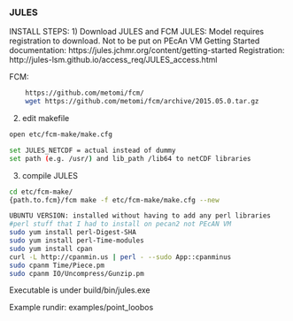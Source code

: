 ### JULES {#inst-jules}

INSTALL STEPS:
    1) Download JULES and FCM
JULES:
    Model requires registration to download. Not to be put on PEcAn VM
Getting Started documentation: https://jules.jchmr.org/content/getting-started
Registration: http://jules-lsm.github.io/access_req/JULES_access.html 

FCM:
```bash
    https://github.com/metomi/fcm/
    wget https://github.com/metomi/fcm/archive/2015.05.0.tar.gz
```

2) edit makefile
```bash
open etc/fcm-make/make.cfg

set JULES_NETCDF = actual instead of dummy
set path (e.g. /usr/) and lib_path /lib64 to netCDF libraries
```

3) compile JULES 

```bash
cd etc/fcm-make/
{path.to.fcm}/fcm make -f etc/fcm-make/make.cfg --new

```

```bash
UBUNTU VERSION: installed without having to add any perl libraries
#perl stuff that I had to install on pecan2 not PEcAN VM
sudo yum install perl-Digest-SHA
sudo yum install perl-Time-modules
sudo yum install cpan
curl -L http://cpanmin.us | perl - --sudo App::cpanminus
sudo cpanm Time/Piece.pm
sudo cpanm IO/Uncompress/Gunzip.pm
```


Executable is under build/bin/jules.exe

Example rundir:  examples/point_loobos


